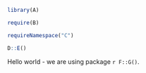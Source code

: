 
```r
library(A)

require(B)

requireNamespace("C")

D::E()
```

Hello world - we are using package `r F::G()`.
